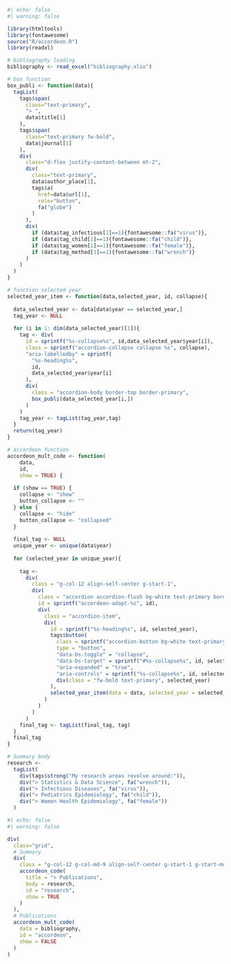 
```r
#| echo: false
#| warning: false

library(htmltools)
library(fontawesome)
source("R/accordeon.R")
library(readxl)

# bibliography loading
bibliography <- read_excel("bibliography.xlsx")

# box function
box_publi <- function(data){
  tagList(
    tags$span(
      class="text-primary",
      "> ",
      data$title[1]
    ),
    tags$span(
      class="text-primary fw-bold",
      data$journal[1]
    ),
    div(
      class="d-flex justify-content-between mt-2",
      div(
        class="text-primary",
        data$author_place[1],
        tags$a(
          href=data$url[1],
          role="button",
          fa("globe")
        )
      ),
      div(
        if (data$tag_infectious[1]==1){fontawesome::fa("virus")},
        if (data$tag_child[1]==1){fontawesome::fa("child")},
        if (data$tag_women[1]==1){fontawesome::fa("female")},
        if (data$tag_method[1]==1){fontawesome::fa("wrench")}
      )
    )
  )
}

# function selected year
selected_year_item <- function(data,selected_year, id, collapse){
  
  data_selected_year <- data[data$year == selected_year,]
  tag_year <- NULL
  
  for (i in 1: dim(data_selected_year)[1]){
    tag <- div(
      id = sprintf("%s-collapse%s", id,data_selected_year$year[i]),
      class = sprintf("accordion-collapse collapse %s", collapse),
      "aria-labelledby" = sprintf(
        "%s-heading%s", 
        id,
        data_selected_year$year[i]
      ),
      div(
        class = "accordion-body border-top border-primary",
        box_publi(data_selected_year[i,])
      )
    )
    tag_year <- tagList(tag_year,tag)
  }
  return(tag_year)
}

# accordeon function
accordeon_mult_code <- function(
    data,
    id, 
    show = TRUE) {
  
  if (show == TRUE) {
    collapse <- "show"
    button_collapse <- ""
  } else {
    collapse <- "hide"
    button_collapse <- "collapsed"
  }
  
  final_tag <- NULL
  unique_year <- unique(data$year)
  
  for (selected_year in unique_year){
    
    tag <-
      div(
        class = "g-col-12 align-self-center g-start-1",
        div(
          class = "accordion accordion-flush bg-white text-primary border-primary border border-1 accordion-flush",
          id = sprintf("accordeon-adapt-%s", id),
          div(
            class = "accordion-item",
            div(
              id = sprintf("%s-heading%s", id, selected_year),
              tags$button(
                class = sprintf("accordion-button bg-white text-primary p-2 %s",button_collapse),
                type = "button",
                "data-bs-toggle" = "collapse",
                "data-bs-target" = sprintf("#%s-collapse%s", id, selected_year),
                "aria-expanded" = "true",
                "aria-controls" = sprintf("%s-collapse%s", id, selected_year),
                div(class = "fw-bold text-primary", selected_year)
              ),
              selected_year_item(data = data, selected_year = selected_year, id = id, collapse = collapse)
            )
          )
        )
      )
    final_tag <- tagList(final_tag, tag)
  }
  final_tag
}

# Summary body
research <-
  tagList(
    div(tags$strong("My research areas revolve around:")),
    div("> Statistics & Data Science", fa("wrench")),
    div("> Infectious Diseases", fa("virus")),
    div("> Pediatrics Epidemiology", fa("child")),
    div("> Women Health Epidemiology", fa("female"))
  )
```


```r
#| echo: false
#| warning: false

div(
  class="grid",
  # Summary
  div(
    class = "g-col-12 g-col-md-9 align-self-center g-start-1 g-start-md-1",
    accordeon_code(
      title = "> Publications",
      body = research,
      id = "research",
      show = TRUE
    )
  ),
  # Publications
  accordeon_mult_code(
    data = bibliography,
    id = "accordeon", 
    show = FALSE
  )
)
```
